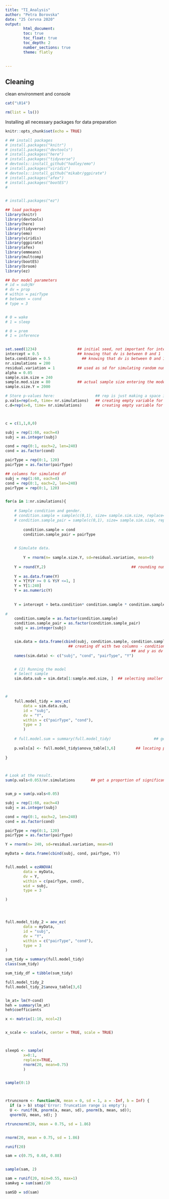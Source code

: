 ```yaml
---
title: "TI_Analysis"
author: "Petra Borovska"
date: "25 června 2020"
output: 
        html_document:
        toc: true
        toc_float: true
        toc_depth: 2
        number_sections: true
        theme: flatly
        

---
```

## Cleaning

clean environment and console

```r
cat("\014")
```



```r
rm(list = ls())
```



Installing all necessary packages for data preparation 

```r
knitr::opts_chunk$set(echo = TRUE)

# ## install packages
# install.packages("knitr")
# install.packages("devtools")
# install.packages("here")
# install.packages("tidyverse")
# devtools::install_github("hadley/emo")
# install.packages("viridis")
# devtools::install_github("mikabr/ggpirate")
# install.packages("afex")
# install.packages("bootES")
# 


# install.packages("ez")

## load packages
library(knitr)
library(devtools)
library(here)
library(tidyverse)
library(emo)
library(viridis)
library(ggpirate)
library(afex)
library(emmeans)
library(multcomp)
library(bootES)
library(broom)
library(ez)

```







```r

## Our model parameters
# id = subjNr
# dv = prop
# within = pairType
# between = cond
# type = 3


# 0 = wake
# 1 = sleep

# 0 = prem
# 1 = inference


set.seed(1234)                  ## initial seed, not important for interpretation
intercept = 0.5                 ## knowing that dv is between 0 and 1
beta.condition = 0.5              ## knowing that dv is between 0 and 1
nr.simulations = 200
residual.variation = 1          ## used as sd for simulating random numbers with mean 0
alpha = 0.05
sample.sim.size = 240
sample.mod.size = 80            ## actual sample size entering the model
sample.size.Y = 2000

# Store p-values here:                  ## rep is just making a space in the variable
p.vals=rep(x=0, time= nr.simulations)   ## creating empty variable for p values with size of number of simulations
c.d=rep(x=0, time= nr.simulations)      ## creating empty variable for standardized dependent variable set with size of number of simulations



c = c(1,1,0,0)

subj = rep(1:60, each=4)
subj = as.integer(subj)

cond = rep(0:1, each=2, len=240)
cond = as.factor(cond)

pairType = rep(0:1, 120)
pairType = as.factor(pairType)

## columns for simulated df
subj = rep(1:60, each=4)
cond = rep(0:1, each=2, len=240)
pairType = rep(0:1, 120)


for(a in 1:nr.simulations){
        
	# Sample condition and gender.
	# condition.sample = sample(c(0,1), size= sample.sim.size, replace=T)
	# condition.sample_pair = sample(c(0,1), size= sample.sim.size, replace=T)
        
        condition.sample = cond
        condition.sample_pair = pairType

	
	# Simulate data. 
        
        Y = rnorm(n= sample.size.Y, sd=residual.variation, mean=0)
        
	Y = round(Y,2)                                      ## rounding number to non decimal
	
	Y = as.data.frame(Y)
	Y = Y[Y$Y >= 0 & Y$Y <=1, ]
	Y = Y[1:240]
	Y = as.numeric(Y)
        
        
	Y = intercept + beta.condition* condition.sample * condition.sample_pair + Y
	
# 
	condition.sample = as.factor(condition.sample)
	condition.sample_pair = as.factor(condition.sample_pair)
	subj = as.integer(subj)


	sim.data = data.frame(cbind(subj, condition.sample, condition.sample_pair, Y))
	                        ## creating df with two columns - condition
	                                                    ## and y as dv
	names(sim.data) <- c("subj", "cond", "pairType", "Y")


	# (2) Running the model
	# Select sample
	sim.data.sub = sim.data[1:sample.mod.size, ]  ## selecting smaller                                                                                       data set given above as                                                                                    sample.mod.size



#
	full.model_tidy = aov_ez(
        data = sim.data.sub,
        id = "subj",
        dv = "Y",
        within = c("pairType", "cond"),
        type = 3
        )
        
	# full.model.sum = summary(full.model_tidy)                   ## getting summary
	
	p.vals[a] <- full.model_tidy$anova_table[3,6]         ## locating p value from the summary table
	
}



# Look at the result.
sum(p.vals<0.05)/nr.simulations       ## get a proportion of significant values


sum_p = sum(p.vals<0.05)

```

```r

subj = rep(1:60, each=4)
subj = as.integer(subj)

cond = rep(0:1, each=2, len=240)
cond = as.factor(cond)

pairType = rep(0:1, 120)
pairType = as.factor(pairType)

Y = rnorm(n= 240, sd=residual.variation, mean=0)

myData = data.frame(cbind(subj, cond, pairType, Y))


full.model = ezANOVA(
        data = myData,
        dv = Y,
        within = c(pairType, cond),
        wid = subj,
        type = 3

)  




full.model_tidy_2 = aov_ez(
        data = myData,
        id = "subj",
        dv = "Y",
        within = c("pairType", "cond"),
        type = 3
)

sum_tidy = summary(full.model_tidy)
class(sum_tidy)

sum_tidy_df = tibble(sum_tidy)

full.model_tidy_2
full.model_tidy_2$anova_table[3,6]


lm_at= lm(Y~cond)
heh = summary(lm_at)
heh$coefficients


```

```r

x <- matrix(1:10, ncol=2)


x_scale <- scale(x, center = TRUE, scale = TRUE)



sleepG <- sample(
        x=0:1, 
        replace=TRUE,
        rnorm(20, mean=0.75)
        )


sample(0:1)



rtruncnorm <- function(N, mean = 0, sd = 1, a = -Inf, b = Inf) {
  if (a > b) stop('Error: Truncation range is empty');
  U <- runif(N, pnorm(a, mean, sd), pnorm(b, mean, sd));
  qnorm(U, mean, sd); }

rtruncnorm(20, mean = 0.75, sd = 1.86)


rnorm(20, mean = 0.75, sd = 1.86)

runif(20)

sam = c(0.75, 0.68, 0.88)


sample(sam, 2)

sam = runif(20, min=0.55, max=1)
samAvg = sum(sam)/20

samSD = sd(sam)



```


